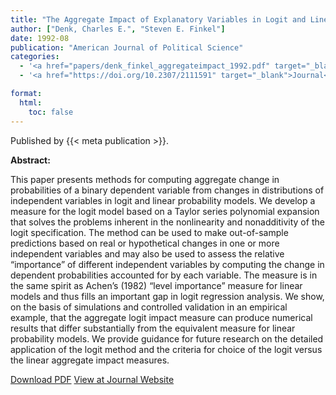 ```yaml
---
title: "The Aggregate Impact of Explanatory Variables in Logit and Linear Probability Models"
author: ["Denk, Charles E.", "Steven E. Finkel"]
date: 1992-08
publication: "American Journal of Political Science"
categories:
  - '<a href="papers/denk_finkel_aggregateimpact_1992.pdf" target="_blank">PDF</a>'
  - '<a href="https://doi.org/10.2307/2111591" target="_blank">Journal</a>'

format:
  html:
    toc: false
---
```


Published by {{< meta publication >}}.

**Abstract:**

::: justify-text
This paper presents methods for computing aggregate change in probabilities of a binary dependent variable from changes in distributions of independent variables in logit and linear probability models. We develop a measure for the logit model based on a Taylor series polynomial expansion that solves the problems inherent in the nonlinearity and nonadditivity of the logit specification. The method can be used to make out-of-sample predictions based on real or hypothetical changes in one or more independent variables and may also be used to assess the relative "importance" of different independent variables by computing the change in dependent probabilities accounted for by each variable. The measure is in the same spirit as Achen's (1982) "level importance" measure for linear models and thus fills an important gap in logit regression analysis. We show, on the basis of simulations and controlled validation in an empirical example, that the aggregate logit impact measure can produce numerical results that differ substantially from the equivalent measure for linear probability models. We provide guidance for future research on the detailed application of the logit method and the criteria for choice of the logit versus the linear aggregate impact measures.
:::

[Download PDF](papers/denk_finkel_aggregateimpact_1992.pdf){.btn .btn-outline-success target="_blank"} [View at Journal Website](https://doi.org/10.2307/2111591){.btn .btn-outline-success target="_blank"}
